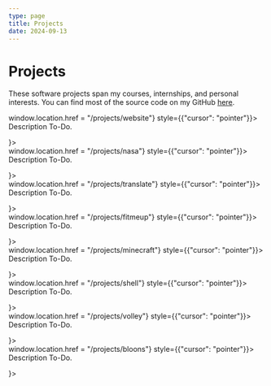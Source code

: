 ```yaml
---
type: page
title: Projects
date: 2024-09-13
---
```


# Projects


These software projects span my courses, internships, and personal interests. You can find most of the source code on my GitHub [here](https://github.com/gavin-dhanda).

<div onClick={() => window.location.href = "/projects/website"} style={{"cursor": "pointer"}}>
<ExperienceBlock
title = "Portfolio Website 🔗"
subtitle = "Personal Project"
timeframe = "Summer 2024"
description={<p> Description To-Do. </p>}>
</ExperienceBlock>
</div>

<div onClick={() => window.location.href = "/projects/nasa"} style={{"cursor": "pointer"}}>
<ExperienceBlock
title = "Nasa GeoData Visualizer 🔗"
subtitle = "Brown Visual Computing Project"
timeframe = "Summer 2024"
description={<p> Description To-Do. </p>}>
</ExperienceBlock>
</div>

<div onClick={() => window.location.href = "/projects/translate"} style={{"cursor": "pointer"}}>
<ExperienceBlock
title = "Multi-Lingual Image Translation 🔗"
subtitle = "Computer Vision Final Project"
timeframe = "Spring 2024"
description={<p> Description To-Do. </p>}>
</ExperienceBlock>
</div>

<div onClick={() => window.location.href = "/projects/fitmeup"} style={{"cursor": "pointer"}}>
<ExperienceBlock
title = "FitMeUP! 🔗"
subtitle = "CS32 Final Project"
timeframe = "Spring 2024"
description={<p> Description To-Do. </p>}>
</ExperienceBlock>
</div>

<div onClick={() => window.location.href = "/projects/minecraft"} style={{"cursor": "pointer"}}>
<ExperienceBlock 
  title="Minecraft Sandbox 🔗"
  subtitle="Computer Graphics Final Project"
  timeframe="Fall 2023"
  description={<p> Description To-Do. </p>}>
</ExperienceBlock>
</div>

<div onClick={() => window.location.href = "/projects/shell"} style={{"cursor": "pointer"}}>
<ExperienceBlock
title = "Shell 🔗"
subtitle = "CS33 Project"
timeframe = "Fall 2023"
description={<p> Description To-Do. </p>}>
</ExperienceBlock>
</div>

<div onClick={() => window.location.href = "/projects/volley"} style={{"cursor": "pointer"}}>
<ExperienceBlock
title = "Integrated Gantry System 🔗"
subtitle = "Internship Project"
timeframe = "Summer 2023"
description={<p> Description To-Do. </p>}>
</ExperienceBlock>
</div>

<div onClick={() => window.location.href = "/projects/bloons"} style={{"cursor": "pointer"}}>
<ExperienceBlock 
  title="Bloons TD15 🔗"
  subtitle="CS15 Final Project"
  timeframe="Fall 2022"
  description={<p> Description To-Do. </p>}>
</ExperienceBlock>
</div>